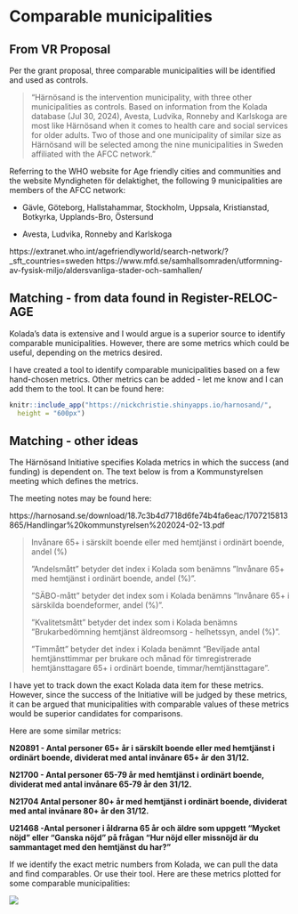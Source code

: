 # Comparable municipalities

## From VR Proposal

Per the grant proposal, three comparable municipalities will be identified and used as controls.

>"Härnösand is the intervention municipality, with three other municipalities as controls. Based on information 
>from the Kolada database (Jul 30, 2024), Avesta, Ludvika, Ronneby and Karlskoga are most like Härnösand 
>when it comes to health care and social services for older adults. Two of those and one municipality of similar 
>size as Härnösand will be selected among the nine municipalities in Sweden affiliated with the AFCC network."

Referring to the WHO website for Age friendly cities and communities and the website Myndigheten för delaktighet, the following 9 municipalities are members of the AFCC network:

- Gävle, Göteborg, Hallstahammar, Stockholm, Uppsala, Kristianstad, Botkyrka, Upplands-Bro, Östersund

- Avesta, Ludvika, Ronneby and Karlskoga


https://extranet.who.int/agefriendlyworld/search-network/?_sft_countries=sweden
https://www.mfd.se/samhallsomraden/utformning-av-fysisk-miljo/aldersvanliga-stader-och-samhallen/

## Matching - from data found in Register-RELOC-AGE

Kolada's data is extensive and I would argue is a superior source to identify comparable municipalities. However, there are some metrics which could be useful, depending on the metrics desired. 

I have created a tool to identify comparable municipalities based on a few hand-chosen metrics.  Other metrics can be added - let me know and I can add them to the tool. It can be found here:

```r
knitr::include_app("https://nickchristie.shinyapps.io/harnosand/",
  height = "600px")
```




## Matching - other ideas

The Härnösand Initiative specifies Kolada metrics in which the success (and funding) is dependent on.  The text below is from a Kommunstyrelsen meeting which defines the metrics.

The meeting notes may be found here:

https://harnosand.se/download/18.7c3b4d7718d6fe74b4fa6eac/1707215813865/Handlingar%20kommunstyrelsen%202024-02-13.pdf


>Invånare 65+ i särskilt boende eller med hemtjänst i ordinärt boende, andel (%)
>
>”Andelsmått” betyder det index i Kolada som benämns ”Invånare 65+ med hemtjänst i ordinärt boende, andel (%)”.
>
>”SÄBO-mått” betyder det index som i Kolada benämns ”Invånare 65+ i särskilda boendeformer, andel (%)”.
>
>”Kvalitetsmått” betyder det index som i Kolada benämns ”Brukarbedömning hemtjänst äldreomsorg - helhetssyn, andel (%)”.
>
>”Timmått” betyder det index i Kolada benämnt ”Beviljade antal hemtjänsttimmar per brukare och månad för timregistrerade hemtjänsttagare 65+ i ordinärt boende, timmar/hemtjänsttagare”.


I have yet to track down the exact Kolada data item for these metrics.  However, since the success of the Initiative will be judged by these metrics, it can be argued that municipalities with comparable values of these metrics would be superior candidates for comparisons.

Here are some similar metrics:

__N20891 - Antal personer 65+ år i särskilt boende eller med hemtjänst i ordinärt boende, dividerat med antal invånare 65+ år den 31/12.__ 

__N21700 - Antal personer 65-79 år med hemtjänst i ordinärt boende, dividerat med antal invånare 65-79 år den 31/12.__ 

__N21704 Antal personer 80+ år med hemtjänst i ordinärt boende, dividerat med antal invånare 80+ år den 31/12.__ 

__U21468 -Antal personer i åldrarna 65 år och äldre som uppgett "Mycket nöjd" eller "Ganska nöjd" på frågan "Hur nöjd eller missnöjd är du sammantaget med den hemtjänst du har?" __


If we identify the exact metric numbers from Kolada, we can pull the data and find comparables.  Or use their tool.  Here are these metrics plotted for some comparable municipalities:


![](images/harnosand_comps.png)
